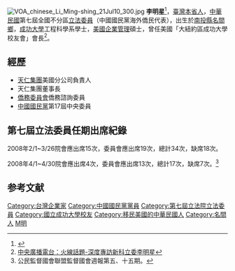 [[File:VOA_chinese_Li_Ming-shing_21Jul10_300.jpg|thumb]]
'''李明星'''{{BD|1955年|2月6日|catIdx=Li李}}<ref>{{Cite web |url=http://ebulletin.cec.gov.tw/%E9%81%B8%E8%88%89/%E7%AB%8B%E6%B3%95%E5%A7%94%E5%93%A1/097%E5%B9%B4%E7%AC%AC7%E5%B1%86/02%E5%85%A8%E5%9C%8B%E4%B8%8D%E5%88%86%E5%8D%80%E5%8F%8A%E5%83%91%E5%B1%85%E5%9C%8B%E5%A4%96%E5%9C%8B%E6%B0%91/97%E5%B9%B4%E5%85%A8%E5%9C%8B%E4%B8%8D%E5%88%86%E5%8D%80%E5%8F%8A%E5%83%91%E5%B1%85%E5%9C%8B%E5%A4%96%E5%9C%8B%E6%B0%91%E7%AB%8B%E5%A7%94%E9%81%B8%E8%88%89.pdf |title=第七屆全國不分區及僑居國外國民選舉公報 |access-date=2019-04-01 |archive-url=https://web.archive.org/web/20160304105227/http://ebulletin.cec.gov.tw/%E9%81%B8%E8%88%89/%E7%AB%8B%E6%B3%95%E5%A7%94%E5%93%A1/097%E5%B9%B4%E7%AC%AC7%E5%B1%86/02%E5%85%A8%E5%9C%8B%E4%B8%8D%E5%88%86%E5%8D%80%E5%8F%8A%E5%83%91%E5%B1%85%E5%9C%8B%E5%A4%96%E5%9C%8B%E6%B0%91/97%E5%B9%B4%E5%85%A8%E5%9C%8B%E4%B8%8D%E5%88%86%E5%8D%80%E5%8F%8A%E5%83%91%E5%B1%85%E5%9C%8B%E5%A4%96%E5%9C%8B%E6%B0%91%E7%AB%8B%E5%A7%94%E9%81%B8%E8%88%89.pdf |archive-date=2016-03-04 |dead-url=yes }}</ref>，[[臺灣|臺灣]][[本省人|本省人]]，[[中華民國|中華民國]]第七屆全國不分區[[立法委員|立法委員]]（中國國民黨海外僑民代表），出生於[[南投縣|南投縣]][[名間鄉|名間鄉]]，[[成功大學|成功大學]]工程科學系學士，[[美國|美國]]{{Link-en|克萊蒙大學|Claremont Graduate University}}[[企業管理|企業管理]]碩士，曾任美國「大紐約區成功大學校友會」會長<ref>[http://www.rti.org.tw/big5/topic/2008/New-legislative/feature_15.aspx 中央廣播電台：火線話題-深度專訪新科立委李明星]{{dead link|date=2018年3月 |bot=InternetArchiveBot |fix-attempted=yes }}</ref>。

==經歷==
*[[天仁集團|天仁集團]]美國分公司負責人
*天仁集團董事長
*[[僑務委員會|僑務委員會]]僑務諮詢委員
*[[中國國民黨|中國國民黨]]第17屆中央委員

==第七屆立法委員任期出席紀錄==
2008年2/1~3/26院會應出席15次，委員會應出席19次，總計34次，缺席18次。

2008年4/1~4/30院會應出席4次，委員會應出席13次，總計17次，缺席7次。<ref>公民監督國會聯盟監督國會週報第五、十五期。</ref>

==参考文献==
<div class="references-small">
<references />
</div>

{{中華民國第七屆立法委員}}
{{DEFAULTSORT:Li李}}
[[Category:台灣企業家|Category:台灣企業家]]
[[Category:中國國民黨黨員|Category:中國國民黨黨員]]
[[Category:第七屆立法院立法委員|Category:第七屆立法院立法委員]]
[[Category:國立成功大學校友|Category:國立成功大學校友]]
[[Category:移民美國的中華民國人|Category:移民美國的中華民國人]]
[[Category:名間人|Category:名間人]]
[[Category:李姓|M明]]